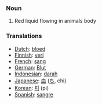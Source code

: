 === Noun ===

# Red liquid flowing in animals body

=== Translations ===

*[[Dutch]]: [[bloed]]
*[[Finnish]]: [[veri]]
*[[French]]: [[sang]]
*[[German]]: [[Blut]]
*[[Indonesian]]: [[darah]]
*[[Japanese]]: [[血]] ([[ち]], chi)
*[[Korean]]: [[피]] (pi)
*[[Spanish]]: [[sangre]]